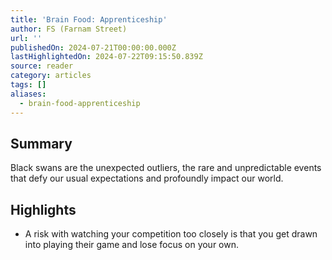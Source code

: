```yaml
---
title: 'Brain Food: Apprenticeship'
author: FS (Farnam Street)
url: ''
publishedOn: 2024-07-21T00:00:00.000Z
lastHighlightedOn: 2024-07-22T09:15:50.839Z
source: reader
category: articles
tags: []
aliases:
  - brain-food-apprenticeship
---
```

## Summary

Black swans are the unexpected outliers, the rare and unpredictable events that defy our usual expectations and profoundly impact our world.

## Highlights
- A risk with watching your competition too closely is that you get drawn into playing their game and lose focus on your own.
